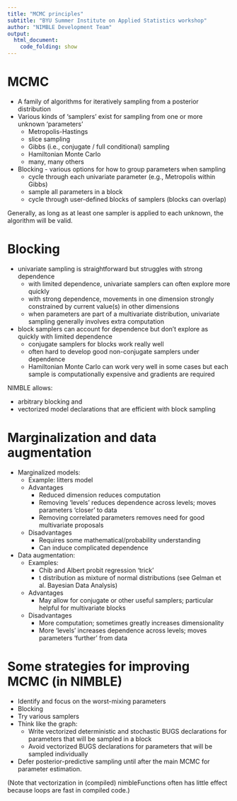 ```yaml
---
title: "MCMC principles"
subtitle: "BYU Summer Institute on Applied Statistics workshop"
author: "NIMBLE Development Team"
output:
  html_document:
    code_folding: show
---
```


# MCMC

- A family of algorithms for iteratively sampling from a posterior distribution
- Various kinds of 'samplers' exist for sampling from one or more unknown 'parameters'
    - Metropolis-Hastings
    - slice sampling
    - Gibbs (i.e., conjugate / full conditional) sampling
    - Hamiltonian Monte Carlo
    - many, many others
- Blocking - various options for how to group parameters when sampling
    - cycle through each univariate parameter (e.g., Metropolis within Gibbs)
    - sample all parameters in a block
    - cycle through user-defined blocks of samplers (blocks can overlap)
   
Generally, as long as at least one sampler is applied to each unknown, the algorithm will be valid.

# Blocking

- univariate sampling is straightforward but struggles with strong dependence
    - with limited dependence, univariate samplers can often explore more quickly
    - with strong dependence, movements in one dimension strongly constrained by current value(s) in other dimensions
    - when parameters are part of a multivariate distribution, univariate sampling generally involves extra computation
- block samplers can account for dependence but don't explore as quickly with limited dependence
    - conjugate samplers for blocks work really well
    - often hard to develop good non-conjugate samplers under dependence
    - Hamiltonian Monte Carlo can work very well in some cases but each sample is computationally expensive and gradients are required


NIMBLE allows:

  - arbitrary blocking and
  - vectorized model declarations that are efficient with block sampling

# Marginalization and data augmentation

- Marginalized models:
    - Example: litters model
    - Advantages
        - Reduced dimension reduces computation
        - Removing 'levels' reduces dependence across levels; moves parameters 'closer' to data
        - Removing correlated parameters removes need for good multivariate proposals
    - Disadvantages
        - Requires some mathematical/probability understanding
        - Can induce complicated dependence

- Data augmentation:
    - Examples:
        - Chib and Albert probit regression 'trick'
        - t distribution as mixture of normal distributions (see Gelman et al. Bayesian Data Analysis)
    - Advantages
        - May allow for conjugate or other useful samplers; particular helpful for multivariate blocks
    - Disadvantages
        - More computation; sometimes greatly increases dimensionality
        - More 'levels' increases dependence across levels; moves parameters 'further' from data

# Some strategies for improving MCMC (in NIMBLE)

  - Identify and focus on the worst-mixing parameters
  - Blocking
  - Try various samplers
  - Think like the graph:
      - Write vectorized deterministic and stochastic BUGS declarations for parameters that will be sampled in a block
      - Avoid vectorized BUGS declarations for parameters that will be sampled individually
  - Defer posterior-predictive sampling until after the main MCMC for parameter estimation.

(Note that vectorization in (compiled) nimbleFunctions often has little effect because loops are fast in compiled code.)
